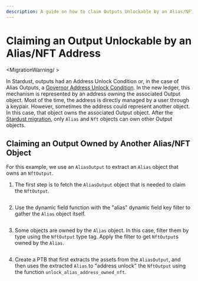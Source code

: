 ```yaml
---
description: A guide on how to claim Outputs Unlockable by an Alias/NFT Address in the Move-based IOTA ledger.
---
```


# Claiming an Output Unlockable by an Alias/NFT Address

<MigrationWarning/ >

In Stardust, outputs had an Address Unlock Condition or, in the case of Alias Outputs, 
a [Governor Address Unlock Condition](https://github.com/iotaledger/tips/blob/main/tips/TIP-0018/tip-0018.md#governor-address-unlock-condition). 
In the new ledger, this mechanism is represented by an address owning the associated Output object.
Most of the time, the address is directly managed by a user through a keypair.
However, sometimes the address could represent another object. 
In this case, that object owns the associated Output object.
After the [Stardust migration](../migration-process.mdx), only `Alias` and `Nft` objects can own other Output objects.

## Claiming an Output Owned by Another Alias/NFT Object

For this example, we use an `AliasOutput` to extract an `Alias` object that owns an `NftOutput`.

1. The first step is to fetch the `AliasOutput` object that is needed to claim the `NftOutput`.

<Tabs groupId="language">
<TabItem value="rust" label="Rust">

```rust file=<rootDir>/docs/examples/rust/stardust/address-unlock-condition.rs#L70-L88
```

</TabItem>
<TabItem value="typescript"  label="TypeScript">

</TabItem>
</Tabs>

2. Use the dynamic field function with the "alias" dynamic field key filter to gather the `Alias` object itself.

<Tabs groupId="language">
<TabItem value="rust" label="Rust">

```rust file=<rootDir>/docs/examples/rust/stardust/address-unlock-condition.rs#L90-L103
```

</TabItem>
<TabItem value="typescript"  label="TypeScript">

</TabItem>
</Tabs>

3. Some objects are owned by the `Alias` object. In this case, filter them by type using the `NftOutput` type tag. Apply the filter to get `NftOutput`s owned by the `Alias`.

<Tabs groupId="language">
<TabItem value="rust" label="Rust">

```rust file=<rootDir>/docs/examples/rust/stardust/address-unlock-condition.rs#L105-L128
```

</TabItem>
<TabItem value="typescript"  label="TypeScript">

</TabItem>
</Tabs>

4. Create a PTB that first extracts the assets from the `AliasOutput`, and then uses the extracted `Alias` to "address unlock" the `NftOutput` using the function `unlock_alias_address_owned_nft`.

<Tabs groupId="language">
<TabItem value="rust" label="Rust">

```rust file=<rootDir>/docs/examples/rust/stardust/address-unlock-condition.rs#L130-L239
```

</TabItem>
<TabItem value="typescript"  label="TypeScript">

</TabItem>
</Tabs>
